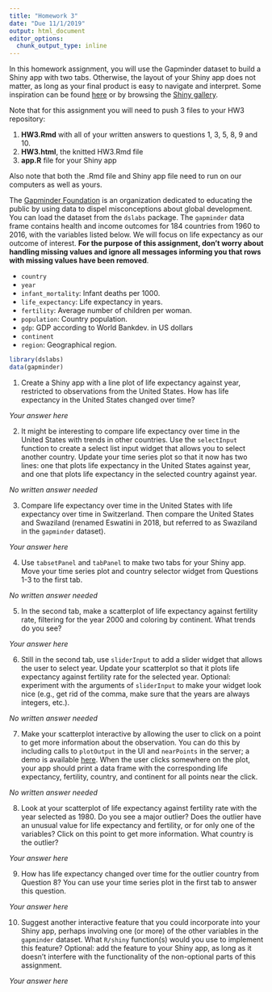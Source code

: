 ```yaml
---
title: "Homework 3"
date: "Due 11/1/2019"
output: html_document
editor_options: 
  chunk_output_type: inline
---
```


In this homework assignment, you will use the Gapminder dataset to build a Shiny app with two tabs. Otherwise, the layout of your Shiny app does not matter, as long as your final product is easy to navigate and interpret. Some inspiration can be found [here](https://shiny.rstudio.com/articles/layout-guide.html) or by browsing the [Shiny gallery](https://shiny.rstudio.com/gallery/). 

Note that for this assignment you will need to push 3 files to your HW3 repository:

1. **HW3.Rmd** with all of your written answers to questions 1, 3, 5, 8, 9 and 10.
2. **HW3.html**, the knitted HW3.Rmd file
3. **app.R** file for your Shiny app

Also note that both the .Rmd file and Shiny app file need to run on our computers as well as yours.


The [Gapminder Foundation](https://www.gapminder.org/) is an organization dedicated to educating the public by using data to dispel misconceptions about global development. You can load the dataset from the `dslabs` package. The `gapminder` data frame contains health and income outcomes for 184 countries from 1960 to 2016, with the variables listed below. We will focus on life expectancy as our outcome of interest. **For the purpose of this assignment, don't worry about handling missing values and ignore all messages informing you that rows with missing values have been removed**. 

- `country`
- `year`
- `infant_mortality`: Infant deaths per 1000.
- `life_expectancy`: Life expectancy in years.
- `fertility`: Average number of children per woman.
- `population`: Country population.
- `gdp`: GDP according to World Bankdev. in US dollars
- `continent`
- `region`: Geographical region.

```r
library(dslabs)
data(gapminder)
```

1. Create a Shiny app with a line plot of life expectancy against year, restricted to observations from the United States. How has life expectancy in the United States changed over time? 

*Your answer here*

2. It might be interesting to compare life expectancy over time in the United States with trends in other countries. Use the `selectInput` function to create a select list input widget that allows you to select another country. Update your time series plot so that it now has two lines: one that plots life expectancy in the United States against year, and one that plots life expectancy in the selected country against year. 

*No written answer needed*

3. Compare life expectancy over time in the United States with life expectancy over time in Switzerland. Then compare the United States and Swaziland (renamed Eswatini in 2018, but referred to as Swaziland in the `gapminder` dataset). 

*Your answer here*

4. Use `tabsetPanel` and `tabPanel` to make two tabs for your Shiny app. Move your time series plot and country selector widget from Questions 1-3 to the first tab. 

*No written answer needed*

5. In the second tab, make a scatterplot of life expectancy against fertility rate, filtering for the year 2000 and coloring by continent. What trends do you see? 

*Your answer here*

6. Still in the second tab, use `sliderInput` to add a slider widget that allows the user to select year. Update your scatterplot so that it plots life expectancy against fertility rate for the selected year. Optional: experiment with the arguments of `sliderInput` to make your widget look nice (e.g., get rid of the comma, make sure that the years are always integers, etc.). 

*No written answer needed*

7. Make your scatterplot interactive by allowing the user to click on a point to get more information about the observation. You can do this by including calls to `plotOutput` in the UI and `nearPoints` in the server; a demo is available [here](https://shiny.rstudio.com/gallery/plot-interaction-selecting-points.html). When the user clicks somewhere on the plot, your app should print a data frame with the corresponding life expectancy, fertility, country, and continent for all points near the click. 

*No written answer needed*

8. Look at your scatterplot of life expectancy against fertility rate with the year selected as 1980. Do you see a major outlier? Does the outlier have an unusual value for life expectancy and fertility, or for only one of the variables? Click on this point to get more information. What country is the outlier? 

*Your answer here*

9. How has life expectancy changed over time for the outlier country from Question 8? You can use your time series plot in the first tab to answer this question. 

*Your answer here*

10. Suggest another interactive feature that you could incorporate into your Shiny app, perhaps involving one (or more) of the other variables in the `gapminder` dataset. What `R/shiny` function(s) would you use to implement this feature? Optional: add the feature to your Shiny app, as long as it doesn't interfere with the functionality of the non-optional parts of this assignment. 

*Your answer here*
